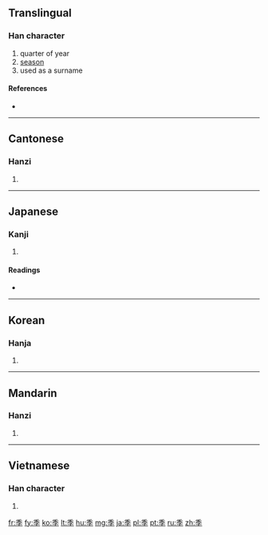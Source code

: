 ==Translingual==

===Han character===
{{Han char|rn=39|rad=子|as=05|sn=8|four=2040<sub>7</sub>|canj=竹木弓木 (HDND)|ids=⿱[[禾]][[子]]}}

# quarter of year
# [[season]]
# used as a surname

====References====
* {{Han ref|kx=0279.030|dkj=06965|dj=0547.050|hdz=21013.050|uh=5B63|ud=23395|bh=A975|bd=43381}}

----

==Cantonese==

===Hanzi===
{{yue-hanzi|jyut=|y=gwai3}}

# {{defn|lang=yue|sort=子05}}

----

==Japanese==

===Kanji===
{{ja-kanji|grade=4|rs=子05}}

# {{defn|lang=ja|sort=子05}}

====Readings====
* {{ja-readings|on=[[き]] (ki)|kun=[[すえ]] (sue), [[とき]] (toki)}}

----

==Korean==

===Hanja===
{{ko-hanja|hangeul=계|rv=gye|mr=kye}}

# {{defn|lang=ko|sort=子05}}

----

==Mandarin==

===Hanzi===
{{cmn-hanzi|pin=[[jì]] ([[ji4]])|wg=chi<sup>4</sup>}}

# {{defn|lang=cmn|sort=子05}}

----

==Vietnamese==

===Han character===
{{vi-hantu|[[quý]], [[quí]], [[cuối]], [[quỳ]]|rs=子05}}

# {{defn|lang=vi|sort=子05}}

[[fr:季]]
[[fy:季]]
[[ko:季]]
[[lt:季]]
[[hu:季]]
[[mg:季]]
[[ja:季]]
[[pl:季]]
[[pt:季]]
[[ru:季]]
[[zh:季]]